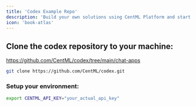 ```yaml
---
title: 'Codex Example Repo'
description: 'Build your own solutions using CentML Platform and start with an example from Codex'
icon: 'book-atlas'
---
```


## Clone the codex repository to your machine:

https://github.com/CentML/codex/tree/main/chat-apps

```bash
git clone https://github.com/CentML/codex.git
```

### Setup your environment:

```bash
export CENTML_API_KEY="your_actual_api_key"
```
